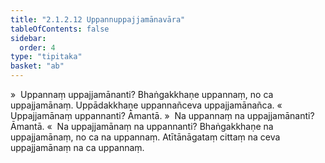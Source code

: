 ```yaml
---
title: "2.1.2.12 Uppannuppajjamānavāra"
tableOfContents: false
sidebar:
  order: 4
type: "tipitaka"
basket: "ab"
---
```



<DynamicBreadcrumb />

<Division number="102">

<Paragraph number="484">
»  Uppannaṃ uppajjamānanti?
</Paragraph>

<Paragraph number="485">
Bhaṅgakkhaṇe uppannaṃ, no ca uppajjamānaṃ. Uppādakkhaṇe uppannañceva uppajjamānañca.
</Paragraph>

<Paragraph number="486">
«  Uppajjamānaṃ uppannanti? Āmantā.
</Paragraph>

<Paragraph number="487">
»  Na uppannaṃ na uppajjamānanti? Āmantā.
</Paragraph>

<Paragraph number="488">
«  Na uppajjamānaṃ na uppannanti?
</Paragraph>

<Paragraph number="489">
Bhaṅgakkhaṇe na uppajjamānaṃ, no ca na uppannaṃ. Atītānāgataṃ cittaṃ na ceva uppajjamānaṃ na ca uppannaṃ.
</Paragraph>
</Division>